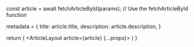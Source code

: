 

  
   const article = await fetchArticleById(params); // Use the fetchArticleById function

metadata = {
title: article.title,
description: article.description,
}

return (
<ArticleLayout article={article} {...props}>
  <MDXRemote source={article.content} />
</ArticleLayout>
) }

